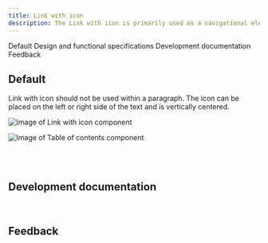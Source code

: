 ```yaml
---
title: Link with icon
description: The Link with icon is primarily used as a navigational element with an icon as an indicator to the destination or type of content being referenced. 
---
```



<ComponentDescription name="Link with icon" type="ui" />

<AnchorLinks>

<AnchorLink>Default</AnchorLink>
<AnchorLink>Design and functional specifications</AnchorLink>
<AnchorLink>Development documentation</AnchorLink>
<AnchorLink>Feedback</AnchorLink>

</AnchorLinks>

## Default
Link with icon should not be used within a paragraph. The icon can be placed on the left or right side of the text and is vertically centered. 

<Row>
<Column colMd={8} colLg={8}>

![Image of Link with icon component](../../images/component/link-with-icon/link-with-icon-default.jpg)

</Column>
</Row>

<Title>Use case</Title>

![Image of Table of contents component](../../images/component/link-with-icon/link-with-icon-use-case.jpg)


<br />

<SpecLinks name="Link with icon" designLink="https://ibm.box.com/s/i3jd6saoz0m851j2ohggrn452bnd51dm" />

<br />

## Development documentation

<ComponentStatus name="Link with icon" type="ui" />

<br />

## Feedback

<ComponentFeedback />
